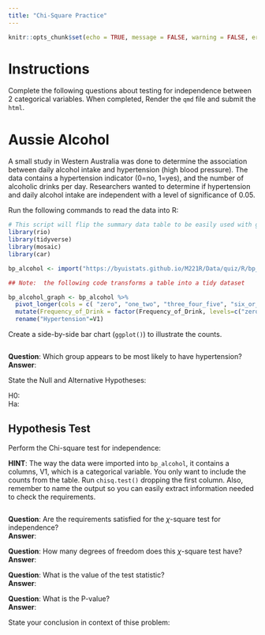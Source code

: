 ```yaml
---
title: "Chi-Square Practice"
---
```

```r
knitr::opts_chunk$set(echo = TRUE, message = FALSE, warning = FALSE, error = TRUE)
```


# Instructions

Complete the following questions about testing for independence between 2 categorical variables.  When completed, Render the `qmd` file and submit the `html`.


# Aussie Alcohol

A small study in Western Australia was done to determine the association between daily alcohol intake and hypertension (high blood pressure).  The data contains a hypertension indicator (0=no, 1=yes), and the number of alcoholic drinks per day.  Researchers wanted to determine if hypertension and daily alcohol intake are independent with a level of significance of 0.05.

Run the following commands to read the data into R:

```r
# This script will flip the summary data table to be easily used with geom_col()
library(rio)
library(tidyverse)
library(mosaic)
library(car)

bp_alcohol <- import("https://byuistats.github.io/M221R/Data/quiz/R/bp_alcohol.csv") 

## Note:  the following code transforms a table into a tidy dataset

bp_alcohol_graph <- bp_alcohol %>% 
  pivot_longer(cols = c( "zero", "one_two", "three_four_five", "six_or_more" ), values_to = "Counts", names_to = "Frequency_of_Drink") %>%
  mutate(Frequency_of_Drink = factor(Frequency_of_Drink, levels=c("zero", "one_two","three_four_five", "six_or_more"))) %>%
  rename("Hypertension"=V1)
```

Create a side-by-side bar chart (`ggplot()`) to illustrate the counts. 

```r

```

__Question__:  Which group appears to be most likely to have hypertension?  
__Answer__:  


State the Null and Alternative Hypotheses:

H0:  
Ha:  


## Hypothesis Test

Perform the Chi-square test for independence:

__HINT__:  The way the data were imported into `bp_alcohol`, it contains a columns, V1, which is a categorical variable.  You only want to include the counts from the table.  Run `chisq.test()` dropping the first column.  Also, remember to name the output so you can easily extract information needed to check the requirements.

```r

```

__Question__:  Are the requirements satisfied for the $\chi$-square test for independence?  
__Answer__:  

__Question__:  How many degrees of freedom does this $\chi$-square test have?  
__Answer__:  


__Question__:  What is the value of the test statistic?  
__Answer__:  

__Question__:  What is the P-value?  
__Answer__:  

State your conclusion in context of thise problem:  




